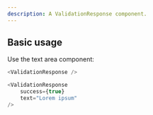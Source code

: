 ```yaml
---
description: A ValidationResponse component.
---
```



## Basic usage

Use the text area component:

```js
<ValidationResponse />
```

```js live
<ValidationResponse
    success={true}
    text="Lorem ipsum"
/>
```
